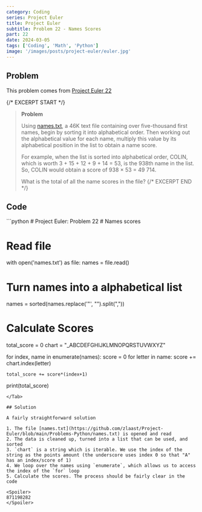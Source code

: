 ```yaml
---
category: Coding
series: Project Euler
title: Project Euler
subtitle: Problem 22 - Names Scores
part: 22
date: 2024-03-05
tags: ['Coding', 'Math', 'Python']
image: '/images/posts/project-euler/euler.jpg'
---
```



## Problem

This problem comes from [Project Euler 22](https://projecteuler.net/problem=22)

{/* EXCERPT START */}
> **Problem**
>
> Using [names.txt](https://github.com/zlaast/Project-Euler/blob/main/Problems-Python/names.txt), a 46K text file containing over five-thousand first names, begin by sorting it into alphabetical order. Then working out the alphabetical value for each name, multiply this value by its alphabetical position in the list to obtain a name score.
>
> For example, when the list is sorted into alphabetical order, COLIN, which is worth 3 + 15 + 12 + 9 + 14 = 53, is the 938th name in the list. So, COLIN would obtain a score of 938 × 53 = 49 714. 
>
> What is the total of all the name scores in the file?
{/* EXCERPT END */}

## Code

<Tab url="https://github.com/zlaast/Project-Euler/blob/main/Problems-Python/problem22.py" tab="problem22.py">
```python
# Project Euler: Problem 22
# Names scores

# Read file
with open('names.txt') as file:
    names = file.read()

# Turn names into a alphabetical list
names = sorted(names.replace('"', "").split(","))

# Calculate Scores
total_score = 0
chart = "_ABCDEFGHIJKLMNOPQRSTUVWXYZ"

for index, name in enumerate(names):
    score = 0
    for letter in name:
        score += chart.index(letter)

    total_score += score*(index+1)

print(total_score)
```
</Tab>

## Solution

A fairly straightforward solution

1. The file [names.txt](https://github.com/zlaast/Project-Euler/blob/main/Problems-Python/names.txt) is opened and read
2. The data is cleaned up, turned into a list that can be used, and sorted
3. `chart` is a string which is iterable. We use the index of the string as the points amount (the underscore uses index 0 so that "A" has an index/score of 1)
4. We loop over the names using `enumerate`, which allows us to access the index of the `for` loop
5. Calculate the scores. The process should be fairly clear in the code

<Spoiler>
871198282
</Spoiler>